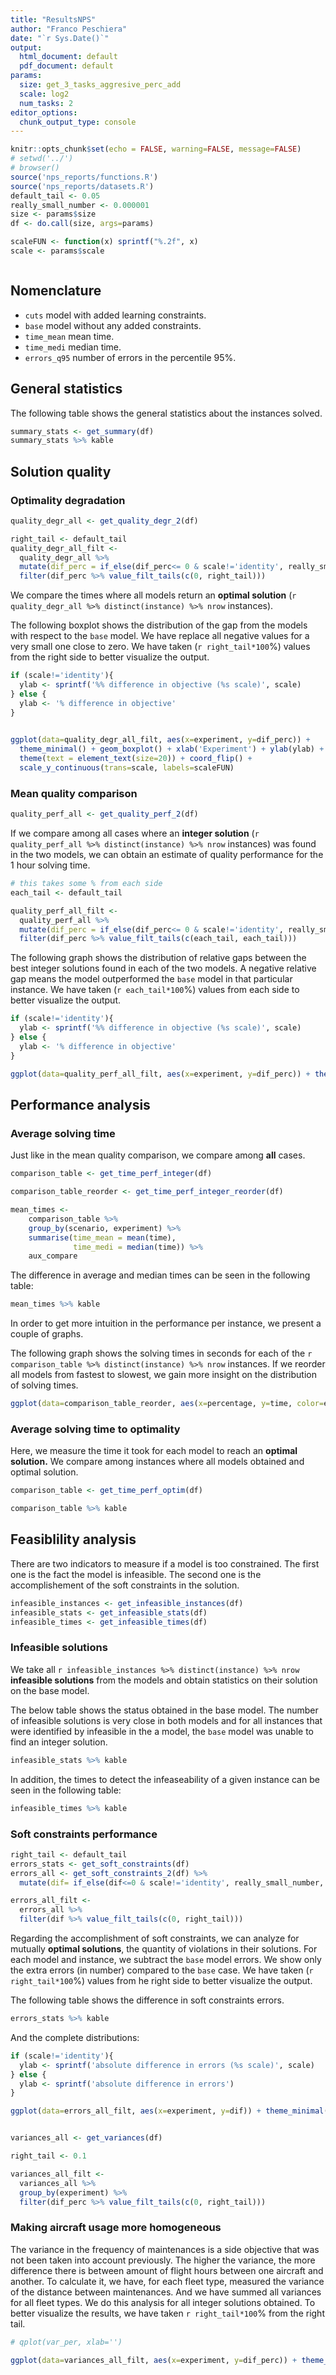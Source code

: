 ```yaml
---
title: "ResultsNPS"
author: "Franco Peschiera"
date: "`r Sys.Date()`"
output:
  html_document: default
  pdf_document: default
params:
  size: get_3_tasks_aggresive_perc_add
  scale: log2
  num_tasks: 2
editor_options:
  chunk_output_type: console
---
```


```r
knitr::opts_chunk$set(echo = FALSE, warning=FALSE, message=FALSE)
# setwd('../')
# browser()
source('nps_reports/functions.R')
source('nps_reports/datasets.R')
default_tail <- 0.05
really_small_number <- 0.000001
size <- params$size
df <- do.call(size, args=params)

scaleFUN <- function(x) sprintf("%.2f", x)
scale <- params$scale



```

## Nomenclature

* `cuts` model with added learning constraints.
* `base` model without any added constraints.
* `time_mean` mean time.
* `time_medi` median time.
* `errors_q95` number of errors in the percentile 95%.

## General statistics

The following table shows the general statistics about the instances solved.

```r

summary_stats <- get_summary(df)
summary_stats %>% kable

```

## Solution quality

### Optimality degradation

```r

quality_degr_all <- get_quality_degr_2(df)

right_tail <- default_tail
quality_degr_all_filt <- 
  quality_degr_all %>% 
  mutate(dif_perc = if_else(dif_perc<= 0 & scale!='identity', really_small_number, dif_perc)) %>%
  filter(dif_perc %>% value_filt_tails(c(0, right_tail)))

```
We compare the times where all models return an **optimal solution** (`r quality_degr_all %>% distinct(instance) %>% nrow` instances).


The following boxplot shows the distribution of the gap from the models with respect to the `base` model. We have replace all negative values for a very small one close to zero. We have taken (`r right_tail*100`\%) values from the right side to better visualize the output.

```r
if (scale!='identity'){
  ylab <- sprintf('%% difference in objective (%s scale)', scale)  
} else {
  ylab <- '% difference in objective'
}

  
ggplot(data=quality_degr_all_filt, aes(x=experiment, y=dif_perc)) + 
  theme_minimal() + geom_boxplot() + xlab('Experiment') + ylab(ylab) + 
  theme(text = element_text(size=20)) + coord_flip() + 
  scale_y_continuous(trans=scale, labels=scaleFUN)

```

### Mean quality comparison

```r

quality_perf_all <- get_quality_perf_2(df)

```

If we compare among all cases where an **integer solution** (`r quality_perf_all %>% distinct(instance) %>% nrow` instances) was found in the two models, we can obtain an estimate of quality performance for the 1 hour solving time.

```r

# this takes some % from each side
each_tail <- default_tail

quality_perf_all_filt <- 
  quality_perf_all %>% 
  mutate(dif_perc = if_else(dif_perc<= 0 & scale!='identity', really_small_number, dif_perc)) %>%
  filter(dif_perc %>% value_filt_tails(c(each_tail, each_tail)))
```

The following graph shows the distribution of relative gaps between the best integer solutions found in each of the two models. A negative relative gap means the model outperformed the `base` model in that particular instance. We have taken (`r each_tail*100`\%) values from each side to better visualize the output.

```r

if (scale!='identity'){
  ylab <- sprintf('%% difference in objective (%s scale)', scale)  
} else {
  ylab <- '% difference in objective'
}

ggplot(data=quality_perf_all_filt, aes(x=experiment, y=dif_perc)) + theme_minimal() + geom_boxplot() + xlab('Experiment') + ylab(ylab) + theme(text = element_text(size=20)) + coord_flip() + scale_y_continuous(trans=scale, labels=scaleFUN)


```


## Performance analysis

### Average solving time

Just like in the mean quality comparison, we compare among **all** cases.

```r

comparison_table <- get_time_perf_integer(df)

comparison_table_reorder <- get_time_perf_integer_reorder(df)

mean_times <- 
    comparison_table %>% 
    group_by(scenario, experiment) %>% 
    summarise(time_mean = mean(time), 
              time_medi = median(time)) %>% 
    aux_compare

```

The difference in average and median times can be seen in the following table:

```r
mean_times %>% kable
```

In order to get more intuition in the performance per instance, we present a couple of graphs.

The following graph shows the solving times in seconds for each of the `r comparison_table %>% distinct(instance) %>% nrow` instances. If we reorder all models from fastest to slowest, we gain more insight on the distribution of solving times.


```r
ggplot(data=comparison_table_reorder, aes(x=percentage, y=time, color=experiment)) + theme_minimal() + geom_point(size=0.5) + ggplot2::xlab('instance percentage') + theme(text = element_text(size=20)) + guides(color = guide_legend(override.aes = list(size=5)))
```

### Average solving time to optimality

Here, we measure the time it took for each model to reach an **optimal solution.** We compare among instances where all models obtained and optimal solution.

```r

comparison_table <- get_time_perf_optim(df)

```

```r
comparison_table %>% kable
```

## Feasiblility analysis

There are two indicators to measure if a model is too constrained. The first one is the fact the model is infeasible. The second one is the accomplishement of the soft constraints in the solution.

```r
infeasible_instances <- get_infeasible_instances(df)
infeasible_stats <- get_infeasible_stats(df)
infeasible_times <- get_infeasible_times(df)
```

### Infeasible solutions

We take all `r infeasible_instances %>% distinct(instance) %>% nrow` **infeasible solutions** from the models and obtain statistics on their solution on the base model.

The below table shows the status obtained in the base model. The number of infeasible solutions is very close in both models and for all instances that were identified by infeasible in the a model, the `base` model was unable to find an integer solution.

```r
infeasible_stats %>% kable
```

In addition, the times to detect the infeaseability of a given instance can be seen in the following table:

```r
infeasible_times %>% kable
```


### Soft constraints performance

```r
right_tail <- default_tail
errors_stats <- get_soft_constraints(df)
errors_all <- get_soft_constraints_2(df) %>% 
  mutate(dif= if_else(dif<=0 & scale!='identity', really_small_number, dif))

errors_all_filt <- 
  errors_all %>% 
  filter(dif %>% value_filt_tails(c(0, right_tail)))

```


Regarding the accomplishment of soft constraints, we can analyze for mutually **optimal solutions**, the quantity of violations in their solutions. For each model and instance, we subtract the `base` model errors. We show only the extra errors (in number) compared to the `base` case. We have taken (`r right_tail*100`\%) values from he right side to better visualize the output.

The following table shows the difference in soft constraints errors.

```r
errors_stats %>% kable
```

And the complete distributions:

```r

if (scale!='identity'){
  ylab <- sprintf('absolute difference in errors (%s scale)', scale)
} else {
  ylab <- sprintf('absolute difference in errors')
}

ggplot(data=errors_all_filt, aes(x=experiment, y=dif)) + theme_minimal() + geom_boxplot() + xlab('Experiment') + ylab(ylab) + theme(text = element_text(size=20)) + coord_flip() + scale_y_continuous(trans=scale, labels=scaleFUN)



```

```r
variances_all <- get_variances(df)

right_tail <- 0.1

variances_all_filt <- 
  variances_all %>% 
  group_by(experiment) %>%
  filter(dif_perc %>% value_filt_tails(c(0, right_tail)))

```

### Making aircraft usage more homogeneous

The variance in the frequency of maintenances is a side objective that was not been taken into account previously. The higher the variance, the more difference there is between amount of flight hours between one aircraft and another.
To calculate it, we have, for each fleet type, measured the variance of the distance between maintenances. And we have summed all variances for all fleet types. We do this analysis for all integer solutions obtained.
To better visualize the results, we have taken `r right_tail*100`\% from the right tail.

```r

# qplot(var_per, xlab='')

ggplot(data=variances_all_filt, aes(x=experiment, y=dif_perc)) + theme_minimal() + geom_boxplot() + xlab('Experiment') + ylab('Difference in variance (in % of base case)') + theme(text = element_text(size=20)) + coord_flip()

```
